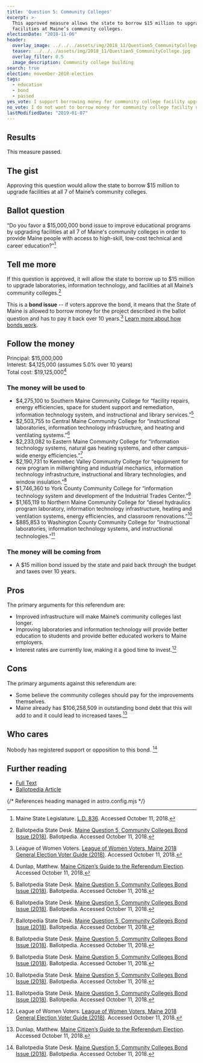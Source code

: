 ```yaml
---
title: 'Question 5: Community Colleges'
excerpt: >-
  This approved measure allows the state to borrow $15 million to upgrade
  facilities at Maine’s community colleges.
electionDate: "2018-11-06"
header:
  overlay_image: ../../../assets/img/2018_11/Question5_CommunityCollege.jpg
  teaser: ../../../assets/img/2018_11/Question5_CommunityCollege.jpg
  overlay_filter: 0.5
  image_description: Community college building
search: true
election: november-2018-election
tags:
  - education
  - bond
  - passed
yes_vote: I support borrowing money for community college facility upgrades.
no_vote: I do not want to borrow money for community college facility upgrades.
lastModifiedDate: "2019-01-07"
---
```


## Results

This measure passed.

## The gist

Approving this question would allow the state to borrow $15 million to upgrade facilities at all 7 of Maine’s community colleges.

## Ballot question

“Do you favor a $15,000,000 bond issue to improve educational programs by upgrading facilities at all 7 of Maine's community colleges in order to provide Maine people with access to high-skill, low-cost technical and career education?”[^2]

<YesNoTable yesContent={frontmatter.yes_vote} noContent={frontmatter.no_vote} />

## Tell me more

If this question is approved, it will allow the state to borrow up to $15 million to upgrade laboratories, information technology, and facilities at all Maine’s community colleges.[^1]

This is a **bond issue** -- if voters approve the bond, it means that the State of Maine is allowed to borrow money for the project described in the ballot question and has to pay it back over 10 years.[^3] [Learn more about how bonds work](/bonds).

## Follow the money

Principal: $15,000,000
<br />Interest: $4,125,000 (assumes 5.0% over 10 years)
<br />Total cost: $19,125,000[^4]

### The money will be used to

- $4,275,100 to Southern Maine Community College for “facility repairs, energy efficiencies, space for student support and remediation, information technology system, and instructional and library services.”[^1]
- $2,503,755 to Central Maine Community College for “instructional laboratories, information technology infrastructure, and heating and ventilating systems.”[^1]
- $2,233,082 to Eastern Maine Community College for “information technology systems, natural gas heating systems, and other campus-wide energy efficiencies.”[^1]
- $2,190,731 to Kennebec Valley Community College for “equipment for new program in millwrighting and industrial mechanics, information technology infrastructure, instructional and library technologies, and window insulation.”[^1]
- $1,746,360 to York County Community College for “information technology system and development of the Industrial Trades Center.”[^1]
- $1,165,119 to Northern Maine Community College for “diesel hydraulics program laboratory, information technology infrastructure, heating and ventilation systems, energy efficiencies, and classroom renovations.”[^1]
- $885,853 to Washington County Community College for “instructional laboratories, information technology systems, and instructional technologies.”[^1]

### The money will be coming from

- A $15 million bond issued by the state and paid back through the budget and taxes over 10 years.

## Pros

The primary arguments for this referendum are:

- Improved infrastructure will make Maine’s community colleges last longer.
- Improving laboratories and information technology will provide better education to students and provide better educated workers to Maine employers.
- Interest rates are currently low, making it a good time to invest.[^3]

## Cons

The primary arguments against this referendum are:

- Some believe the community colleges should pay for the improvements themselves.
- Maine already has $106,258,509 in outstanding bond debt that this will add to and it could lead to increased taxes.[^4]

## Who cares

Nobody has registered support or opposition to this bond. [^1]

## Further reading

- [Full Text](http://www.mainelegislature.org/legis/bills/getPDF.asp?paper=HP0585&item=2&snum=128)
- [Ballotpedia Article](<https://ballotpedia.org/Maine_Question_5,_Community_Colleges_Bond_Issue_(2018)>)

{/* References heading managed in astro.config.mjs */}
[^1]: Ballotpedia State Desk. [Maine Question 5, Community Colleges Bond Issue (2018)](<https://ballotpedia.org/Maine_Question_5,_Community_Colleges_Bond_Issue_(2018)>). Ballotpedia. Accessed October 11, 2018.
[^2]: Maine State Legislature. [L.D. 836](http://www.mainelegislature.org/legis/bills/getPDF.asp?paper=HP0585&item=2&snum=128). Accessed October 11, 2018.
[^3]: League of Women Voters. [League of Women Voters, Maine 2018 General Election Voter Guide (2018)](http://www.lwvme.org/files/VG_2018_Statewide.pdf). Accessed October 11, 2018.
[^4]: Dunlap, Matthew. [Maine Citizen’s Guide to the Referendum Election](https://www.maine.gov/sos/cec/elec/upcoming/pdf/citizensguide.pdf). Accessed October 11, 2018.
